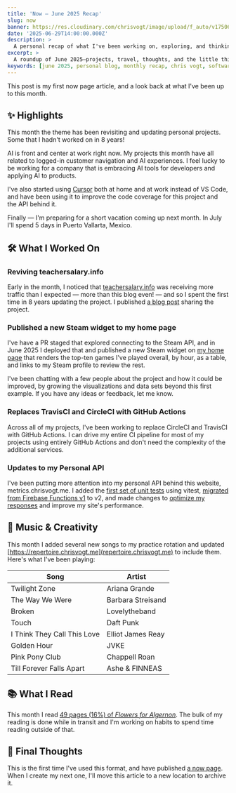 ```yaml
---
title: 'Now — June 2025 Recap'
slug: now
banner: https://res.cloudinary.com/chrisvogt/image/upload/f_auto/v1750657869/chrisvogt-me/thumbnails/june-2025-banner-placeholder.webp
date: '2025-06-29T14:00:00.000Z'
description: >
  A personal recap of what I've been working on, exploring, and thinking about in June 2025.
excerpt: >
  A roundup of June 2025—projects, travel, thoughts, and the little things in between.
keywords: [june 2025, personal blog, monthly recap, chris vogt, software projects, music practice, travel highlights]
---
```


This post is my first now page article, and a look back at what I've been up to this month.

## ✨ Highlights

This month the theme has been revisiting and updating personal projects. Some that I hadn't worked on in 8 years!

AI is front and center at work right now. My projects this month have all related to logged-in customer navigation and AI experiences. I feel lucky to be working for a company that is embracing AI tools for developers and applying AI to products.

I've also started using [Cursor](https://www.cursor.com/) both at home and at work instead of VS Code, and have been using it to improve the code coverage for this project and the API behind it.

Finally — I'm preparing for a short vacation coming up next month. In July I'll spend 5 days in Puerto Vallarta, Mexico.

## 🛠️ What I Worked On

### Reviving teachersalary.info

Early in the month, I noticed that [teachersalary.info](https://teachersalary.info) was receiving more traffic than I expected — more than this blog even! — and so I spent the first time in 8 years updating the project. I published [a blog post](/personal/teacher-salary-info/) sharing the project.

### Published a new Steam widget to my home page

I've have a PR staged that explored connecting to the Steam API, and in June 2025 I deployed that and published a new Steam widget on [my home page](/) that renders the top-ten games I've played overall, by hour, as a table, and links to my Steam profile to review the rest.

I've been chatting with a few people about the project and how it could be improved, by growing the visualizations and data sets beyond this first example. If you have any ideas or feedback, let me know.

### Replaces TravisCI and CircleCI with GitHub Actions

Across all of my projects, I've been working to replace CircleCI and TravisCI with GitHub Actions. I can drive my entire CI pipeline for most of my projects using entirely GitHub Actions and don't need the complexity of the additional services.

### Updates to my Personal API

I've been putting more attention into my personal API behind this website, metrics.chrisvogt.me. I added the [first set of unit tests](https://github.com/chrisvogt/metrics/pull/61) using vitest, [migrated from Firebase Functions v1](https://github.com/chrisvogt/metrics/pull/58) to v2, and made changes to [optimize my responses](https://github.com/chrisvogt/metrics/pull/59) and improve my site's performance.

## 🎹 Music & Creativity

This month I added several new songs to my practice rotation and updated [https://repertoire.chrisvogt.me](repertoire.chrisvogt.me) to include them. Here's what I've been playing:

<Table>
  <thead>
    <tr>
      <th>Song</th>
      <th>Artist</th>
    </tr>
  </thead>
  <tbody>
    <tr>
      <td>Twilight Zone</td>
      <td>Ariana Grande</td>
    </tr>
    <tr>
      <td>The Way We Were</td>
      <td>Barbara Streisand</td>
    </tr>
    <tr>
      <td>Broken</td>
      <td>Lovelytheband</td>
    </tr>
    <tr>
      <td>Touch</td>
      <td>Daft Punk</td>
    </tr>
    <tr>
      <td>I Think They Call This Love</td>
      <td>Elliot James Reay</td>
    </tr>
    <tr>
      <td>Golden Hour</td>
      <td>JVKE</td>
    </tr>
    <tr>
      <td>Pink Pony Club</td>
      <td>Chappell Roan</td>
    </tr>
    <tr>
      <td>Till Forever Falls Apart</td>
      <td>Ashe & FINNEAS</td>
    </tr>
  </tbody>
</Table>

## 📚 What I Read

This month I read [49 pages (16%) of _Flowers for Algernon_](https://www.goodreads.com/user_status/show/1076801541). The bulk of my reading is done while in transit and I'm working on habits to spend time reading outside of that.

## 💭 Final Thoughts

This is the first time I've used this format, and have published [a now page](https://nownownow.com/about). When I create my next one, I'll move this article to a new location to archive it.

